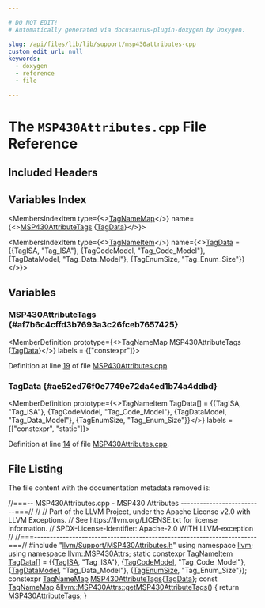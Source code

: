 ```yaml
---

# DO NOT EDIT!
# Automatically generated via docusaurus-plugin-doxygen by Doxygen.

slug: /api/files/lib/lib/support/msp430attributes-cpp
custom_edit_url: null
keywords:
  - doxygen
  - reference
  - file

---
```





# The `MSP430Attributes.cpp` File Reference

<DoxygenPage pluginConfig={pluginConfig}>



## Included Headers

<IncludesList>
<IncludesListItem
  filePath="llvm/Support/MSP430Attributes.h"
  permalink="/docs/api/files/include/include/llvm/include/llvm/support/msp430attributes-h"
  isLocal="true" />
</IncludesList>

## Variables Index

<MembersIndex>

<MembersIndexItem
  type={<><a href="/docs/api/namespaces/llvm/#a8ba0ebd86185aea94f29ed853c4dd97f">TagNameMap</a></>}
  name={<><a href="#af7b6c4cffd3b7693a3c26fceb7657425">MSP430AttributeTags</a> &#123;<a href="/docs/api/files/lib/lib/support/hexagonattributes-cpp/#ae52ed76f0e7749e72da4ed1b74a4ddbd">TagData</a>&#125;</>}>
</MembersIndexItem>

<MembersIndexItem
  type={<><a href="/docs/api/structs/llvm/tagnameitem">TagNameItem</a></>}
  name={<><a href="#ae52ed76f0e7749e72da4ed1b74a4ddbd">TagData</a> = &#123;&#123;TagISA, &quot;Tag&#95;ISA&quot;&#125;,
                                          &#123;TagCodeModel, &quot;Tag&#95;Code&#95;Model&quot;&#125;,
                                          &#123;TagDataModel, &quot;Tag&#95;Data&#95;Model&quot;&#125;,
                                          &#123;TagEnumSize, &quot;Tag&#95;Enum&#95;Size&quot;&#125;&#125;</>}>
</MembersIndexItem>

</MembersIndex>


<SectionDefinition>

## Variables

### MSP430AttributeTags {#af7b6c4cffd3b7693a3c26fceb7657425}

<MemberDefinition
  prototype={<>TagNameMap MSP430AttributeTags &#123;<a href="/docs/api/files/lib/lib/support/hexagonattributes-cpp/#ae52ed76f0e7749e72da4ed1b74a4ddbd">TagData</a>&#125;</>}
  labels = {["constexpr"]}>

Definition at line <a href="#l00019">19</a> of file <a href="/docs/api/files/lib/lib/support/msp430attributes-cpp">MSP430Attributes.cpp</a>.
</MemberDefinition>

### TagData {#ae52ed76f0e7749e72da4ed1b74a4ddbd}

<MemberDefinition
  prototype={<>TagNameItem TagData&#91;&#93; = &#123;&#123;TagISA, &quot;Tag&#95;ISA&quot;&#125;,
                                          &#123;TagCodeModel, &quot;Tag&#95;Code&#95;Model&quot;&#125;,
                                          &#123;TagDataModel, &quot;Tag&#95;Data&#95;Model&quot;&#125;,
                                          &#123;TagEnumSize, &quot;Tag&#95;Enum&#95;Size&quot;&#125;&#125;</>}
  labels = {["constexpr", "static"]}>

Definition at line <a href="#l00014">14</a> of file <a href="/docs/api/files/lib/lib/support/msp430attributes-cpp">MSP430Attributes.cpp</a>.
</MemberDefinition>

</SectionDefinition>

## File Listing

The file content with the documentation metadata removed is:

<ProgramListing>

<Link id="l00001" /><CodeLine lineNumber="1"><Highlight kind="comment">//===-- MSP430Attributes.cpp - MSP430 Attributes --------------------------===//</Highlight><Highlight kind="normal"></Highlight></CodeLine>
<Link id="l00002" /><CodeLine lineNumber="2"><Highlight kind="normal"></Highlight><Highlight kind="comment">//</Highlight><Highlight kind="normal"></Highlight></CodeLine>
<Link id="l00003" /><CodeLine lineNumber="3"><Highlight kind="normal"></Highlight><Highlight kind="comment">// Part of the LLVM Project, under the Apache License v2.0 with LLVM Exceptions.</Highlight><Highlight kind="normal"></Highlight></CodeLine>
<Link id="l00004" /><CodeLine lineNumber="4"><Highlight kind="normal"></Highlight><Highlight kind="comment">// See https://llvm.org/LICENSE.txt for license information.</Highlight><Highlight kind="normal"></Highlight></CodeLine>
<Link id="l00005" /><CodeLine lineNumber="5"><Highlight kind="normal"></Highlight><Highlight kind="comment">// SPDX-License-Identifier: Apache-2.0 WITH LLVM-exception</Highlight><Highlight kind="normal"></Highlight></CodeLine>
<Link id="l00006" /><CodeLine lineNumber="6"><Highlight kind="normal"></Highlight><Highlight kind="comment">//</Highlight><Highlight kind="normal"></Highlight></CodeLine>
<Link id="l00007" /><CodeLine lineNumber="7"><Highlight kind="normal"></Highlight><Highlight kind="comment">//===----------------------------------------------------------------------===//</Highlight><Highlight kind="normal"></Highlight></CodeLine>
<Link id="l00008" /><CodeLine lineNumber="8"><Highlight kind="normal"></Highlight></CodeLine>
<Link id="l00009" /><CodeLine lineNumber="9"><Highlight kind="normal"></Highlight><Highlight kind="preprocessor">#include &quot;<a href="/docs/api/files/include/include/llvm/include/llvm/support/msp430attributes-h">llvm/Support/MSP430Attributes.h</a>&quot;</Highlight><Highlight kind="normal"></Highlight></CodeLine>
<Link id="l00010" /><CodeLine lineNumber="10"><Highlight kind="normal"></Highlight></CodeLine>
<Link id="l00011" /><CodeLine lineNumber="11"><Highlight kind="normal"></Highlight><Highlight kind="keyword">using namespace </Highlight><Highlight kind="normal"><a href="/docs/api/namespaces/llvm">llvm</a>;</Highlight></CodeLine>
<Link id="l00012" /><CodeLine lineNumber="12"><Highlight kind="normal"></Highlight><Highlight kind="keyword">using namespace </Highlight><Highlight kind="normal"><a href="/docs/api/namespaces/llvm/msp430attrs">llvm::MSP430Attrs</a>;</Highlight></CodeLine>
<Link id="l00013" /><CodeLine lineNumber="13"><Highlight kind="normal"></Highlight></CodeLine>
<Link id="l00014" /><CodeLine lineNumber="14" lineLink="#ae52ed76f0e7749e72da4ed1b74a4ddbd"><Highlight kind="normal"></Highlight><Highlight kind="keyword">static</Highlight><Highlight kind="normal"> </Highlight><Highlight kind="keyword">constexpr</Highlight><Highlight kind="normal"> <a href="/docs/api/structs/llvm/tagnameitem">TagNameItem</a> <a href="/docs/api/files/lib/lib/support/hexagonattributes-cpp/#ae52ed76f0e7749e72da4ed1b74a4ddbd">TagData</a>&#91;&#93; = &#123;&#123;<a href="/docs/api/namespaces/llvm/msp430attrs/#a25e36607b32e2fa00c5a41e8733acad2a4d25d5b65af344dd4b939cb17406b6b0">TagISA</a>, </Highlight><Highlight kind="stringliteral">&quot;Tag&#95;ISA&quot;</Highlight><Highlight kind="normal">&#125;,</Highlight></CodeLine>
<Link id="l00015" /><CodeLine lineNumber="15"><Highlight kind="normal">                                          &#123;<a href="/docs/api/namespaces/llvm/msp430attrs/#a25e36607b32e2fa00c5a41e8733acad2aaf6ddc682decf3aab85a609719eec5ef">TagCodeModel</a>, </Highlight><Highlight kind="stringliteral">&quot;Tag&#95;Code&#95;Model&quot;</Highlight><Highlight kind="normal">&#125;,</Highlight></CodeLine>
<Link id="l00016" /><CodeLine lineNumber="16"><Highlight kind="normal">                                          &#123;<a href="/docs/api/namespaces/llvm/msp430attrs/#a25e36607b32e2fa00c5a41e8733acad2a0c699a7ac7fd7947ab3740b46c70f9fc">TagDataModel</a>, </Highlight><Highlight kind="stringliteral">&quot;Tag&#95;Data&#95;Model&quot;</Highlight><Highlight kind="normal">&#125;,</Highlight></CodeLine>
<Link id="l00017" /><CodeLine lineNumber="17"><Highlight kind="normal">                                          &#123;<a href="/docs/api/namespaces/llvm/msp430attrs/#a25e36607b32e2fa00c5a41e8733acad2a41c266908e316f3f3a96f955b4ff8d24">TagEnumSize</a>, </Highlight><Highlight kind="stringliteral">&quot;Tag&#95;Enum&#95;Size&quot;</Highlight><Highlight kind="normal">&#125;&#125;;</Highlight></CodeLine>
<Link id="l00018" /><CodeLine lineNumber="18"><Highlight kind="normal"></Highlight></CodeLine>
<Link id="l00019" /><CodeLine lineNumber="19" lineLink="#af7b6c4cffd3b7693a3c26fceb7657425"><Highlight kind="normal"></Highlight><Highlight kind="keyword">constexpr</Highlight><Highlight kind="normal"> <a href="/docs/api/namespaces/llvm/#a8ba0ebd86185aea94f29ed853c4dd97f">TagNameMap</a> <a href="#af7b6c4cffd3b7693a3c26fceb7657425">MSP430AttributeTags</a>&#123;<a href="/docs/api/files/lib/lib/support/hexagonattributes-cpp/#ae52ed76f0e7749e72da4ed1b74a4ddbd">TagData</a>&#125;;</Highlight></CodeLine>
<Link id="l00020" /><CodeLine lineNumber="20" lineLink="/docs/api/namespaces/llvm/msp430attrs/#ae18aa273245ea360b0ee46a6c62eec15"><Highlight kind="normal"></Highlight><Highlight kind="keyword">const</Highlight><Highlight kind="normal"> <a href="/docs/api/namespaces/llvm/#a8ba0ebd86185aea94f29ed853c4dd97f">TagNameMap</a> &amp;<a href="/docs/api/namespaces/llvm/msp430attrs/#ae18aa273245ea360b0ee46a6c62eec15">llvm::MSP430Attrs::getMSP430AttributeTags</a>() &#123;</Highlight></CodeLine>
<Link id="l00021" /><CodeLine lineNumber="21"><Highlight kind="normal">  </Highlight><Highlight kind="keywordflow">return</Highlight><Highlight kind="normal"> <a href="#af7b6c4cffd3b7693a3c26fceb7657425">MSP430AttributeTags</a>;</Highlight></CodeLine>
<Link id="l00022" /><CodeLine lineNumber="22"><Highlight kind="normal">&#125;</Highlight></CodeLine>

</ProgramListing>


</DoxygenPage>
